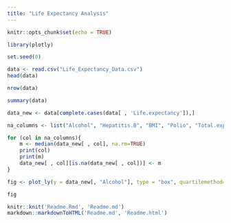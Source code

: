 ```yaml
---
title: "Life Expectancy Analysis"
---
```


```r
knitr::opts_chunk$set(echo = TRUE)
```

```r
library(plotly)
```


```r
set.seed(0)
```

```r
data <- read.csv("Life_Expectancy_Data.csv")
head(data)
```


```r
nrow(data)
```
```r
summary(data)
```

```r
data_new <- data[complete.cases(data[ , 'Life.expectancy']),]
```

```r
na_columns <- list("Alcohol", "Hepatitis.B", "BMI", "Polio", "Total.expenditure", "Diphtheria", "GDP", "Population", "thinness..1.19.years", "thinness.5.9.years", "Income.composition.of.resources", "Schooling")

for (col in na_columns){
    m <- median(data_new[ , col], na.rm=TRUE)
    print(col)
    print(m)
    data_new[ , col][is.na(data_new[ , col])] <- m
}
```


```r
fig <- plot_ly(y = data_new[, "Alcohol"], type = "box", quartilemethod="exclusive")

fig
```


```r
knitr::knit('Readme.Rmd', 'Readme.md')
markdown::markdownToHTML('Readme.md', 'Readme.html')
```